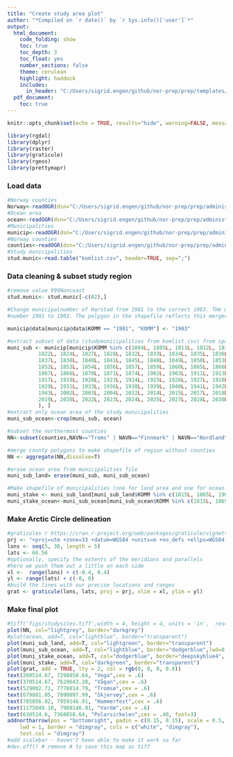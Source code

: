 ```yaml
---
title: "Create study area plot"
author: "*Compiled on `r date()` by `r Sys.info()['user']`*"
output: 
  html_document:
    code_folding: show
    toc: true
    toc_depth: 3
    toc_float: yes
    number_sections: false
    theme: cerulean
    highlight: haddock
    includes: 
      in_header: "C:/Users/sigrid.engen/github/nor-prep/prep/templates/norway_banner.html"
  pdf_document:
    toc: true
---
```


```r
knitr::opts_chunk$set(echo = TRUE, results="hide", warning=FALSE, message=FALSE)

```

```r
library(rgdal)
library(dplyr)
library(raster)
library(graticule)
library(rgeos)
library(prettymapr)
```
### Load data
```r
#Norway counties
Norway<-readOGR(dsn="C:/Users/sigrid.engen/github/nor-prep/prep/administrative/raw//shapefiles/NO_Fylker", "NO_Fylker_pol")
#Ocean area
ocean<-readOGR(dsn="C:/Users/sigrid.engen/github/nor-prep/prep/administrative/raw/shapefiles/NO_Havflate", "NO_Havflate_pol")
#Municipalities 
municip<-readOGR(dsn="C:/Users/sigrid.engen/github/nor-prep/prep/administrative/raw/shapefiles/NO_AdminOmrader", "NO_AdminOmrader_pol")
#Norway counties
counties<-readOGR(dsn="C:/Users/sigrid.engen/github/nor-prep/prep/administrative/raw/shapefiles/NO_Fylker","NO_Fylker_pol")
#Study municipalities
stud.munic<-read.table("komlist.csv", header=TRUE, sep=";")
```

### Data cleaning & subset study region 
```r

#remove value 999Noncoast
stud.munic<- stud.munic[-c(82),]

#Change municipalnumber of Harstad from 1901 to the correct 1903. THe muncipality was merged with Bjarkjøy in 2013 and went from 
#number 1901 to 1903. The polygon in the shapefile reflects this merger (Harstad includes Bjarkøy) but the number is wrong. 

municip@data[municip@data$KOMM == "1901", "KOMM"] <- "1903"

#extract subset of data (studymunicipalities from komlist.csv) from spatialpolygonsdataframe
muni_sub <- municip[municip$KOMM %in% c(1804L, 1805L, 1811L, 1812L, 1813L, 1815L, 1816L, 1818L, 1820L, 
          1822L, 1824L, 1827L, 1828L, 1832L, 1833L, 1834L, 1835L, 1836L, 
          1837L, 1838L, 1840L, 1841L, 1845L, 1848L, 1849L, 1850L, 1851L, 
          1852L, 1853L, 1854L, 1856L, 1857L, 1859L, 1860L, 1865L, 1866L, 
          1867L, 1868L, 1870L, 1871L, 1874L, 1902L, 1903L, 1911L, 1913L, 
          1917L, 1919L, 1920L, 1923L, 1924L, 1925L, 1926L, 1927L, 1928L, 
          1929L, 1931L, 1933L, 1936L, 1938L, 1939L, 1940L, 1941L, 1942L, 
          1943L, 2002L, 2003L, 2004L, 2012L, 2014L, 2015L, 2017L, 2018L, 
          2019L, 2020L, 2022L, 2023L, 2024L, 2025L, 2027L, 2028L, 2030L
          ), ]
#extract only ocean area of the study municipalities
muni_sub_ocean<-crop(muni_sub, ocean)

#subset the northermost counties
NN<-subset(counties,NAVN=="Troms" | NAVN=="Finnmark" | NAVN=="Nordland")

#merge county polygons to make shapefile of region without counties
NN <- aggregate(NN,dissolve=T)

#erase ocean area from municipalities file
muni_sub_land= erase(muni_sub, muni_sub_ocean)

#Make shapefile of municipalities (one for land area and one for ocean area) where we did stakeholder workshops
muni_stake <- muni_sub_land[muni_sub_land$KOMM %in% c(1815L, 1865L, 1902L, 1941L,2004L, 2002L), ]
muni_stake_ocean<-muni_sub_ocean[muni_sub_ocean$KOMM %in% c(1815L, 1865L, 1902L, 1941L,2004L, 2002L), ]
```
### Make Arctic Circle delineation
```r
#graticules r https://cran.r-project.org/web/packages/graticule/vignettes/graticule.html
prj <- "+proj=utm +zone=33 +datum=WGS84 +units=m +no_defs +ellps=WGS84 +towgs84=0,0,0"
lons <- seq(5, 30, length = 5)
lats <- 66.56
#optionally, specify the extents of the meridians and parallels
#here we push them out a little on each side
xl <-  range(lons) + c(-0.4, 0.4)
yl <- range(lats) + c(-0, 0)
#build the lines with our precise locations and ranges
grat <- graticule(lons, lats, proj = prj, xlim = xl, ylim = yl)
```
### Make final plot
```r
#tiff('figs/studysites.tiff',width = 4, height = 4, units = 'in',  res=300) #remove # to save this map as tiff 
plot(NN, col="lightgrey", border="darkgrey")
#plot(ocean, add=T, col="lightblue", border="transparent")
plot(muni_sub_land, add=T, col="lightgreen", border="transparent")
plot(muni_sub_ocean, add=T, col="lightblue", border="dodgerblue",lwd=0.5)
plot(muni_stake_ocean, add=T, col="dodgerblue", border="deepskyblue4", lwd=0.5)
plot(muni_stake, add=T, col="darkgreen", border="transparent")
plot(grat, add = TRUE, lty = 2, col = rgb(0, 0, 0, 0.8))
text(260514.67, 7298858.64, "Vega",cex = .6)
text(370514.67, 7620643.28, "Vågan",cex = .6)
text(529002.71, 7778814.79, "Tromsø",cex = .6)
text(679881.05, 7890097.99, "Skjervøy",cex = .6)
text(785856.82, 7959146.91, "Hammerfest",cex = .6)
text(1175049.16, 7909146.91, "Vardø",cex = .6)
text(630514.6, 7368858.64, "Polarsirkelen",cex = .40, font=3)
addnortharrow(pos = "bottomright", padin = c(0.15, 0.15), scale = 0.5,
    lwd = 1, border = "dimgray", cols = c("white", "dimgray"),
    text.col = "dimgray")
#add scalebar - haven't been able to make it work so far
#dev.off() # remove # to save this map as tiff
```



